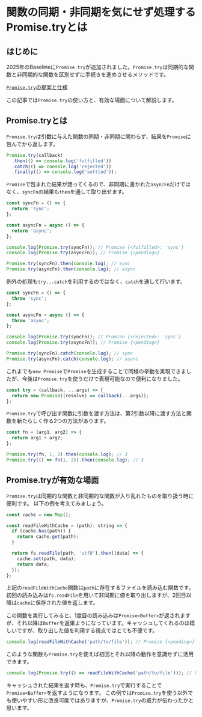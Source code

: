 
# 関数の同期・非同期を気にせず処理するPromise.tryとは

<BaselineStatus featureId="promise-try"></BaselineStatus>

## はじめに

2025年のBaselineに`Promise.try`が追加されました。`Promise.try`は同期的な関数と非同期的な関数を区別せずに手続きを進めさせるメソッドです。

[`Promise.try`の提案と仕様](https://github.com/tc39/proposal-promise-try)

この記事では`Promise.try`の使い方と、有効な場面について解説します。

## Promise.tryとは

`Promise.try`は引数に与えた関数の同期・非同期に関わらず、結果を`Promise`に包んでから返します。

```js
Promise.try(callback)
  .then(() => console.log('fulfilled'))
  .catch(() => console.log('rejected'))
  .finally(() => console.log('settled'));
```

`Promise`で包まれた結果が渡ってくるので、非同期に書かれた`asyncFn`だけではなく、`syncFn`の結果も`then`を通して取り出せます。

```js
const syncFn = () => {
  return 'sync';
};

const asyncFn = async () => {
  return 'async';
};

console.log(Promise.try(syncFn)); // Promise {<fulfilled>: 'sync'}
console.log(Promise.try(asyncFn)); // Promise {<pending>}

Promise.try(syncFn).then(console.log); // sync
Promise.try(asyncFn).then(console.log); // async
```

例外の処理も`try...catch`を利用するのではなく、`catch`を通して行います。

```js
const syncFn = () => {
  throw 'sync';
};

const asyncFn = async () => {
  throw 'async';
};

console.log(Promise.try(syncFn)); // Promise {<rejected>: 'sync'}
console.log(Promise.try(asyncFn)); // Promise {<pending>}

Promise.try(syncFn).catch(console.log); // sync
Promise.try(asyncFn).catch(console.log); // async
```

これまでも`new Promise`で`Promise`を生成することで同様の挙動を実現できましたが、今後は`Promise.try`を使うだけで表現可能なので便利になりました。

```js
const try = (callback, ...args) => {
  return new Promise((resolve) => callback(...args));
};
```

`Promise.try`で呼び出す関数に引数を渡す方法は、第2引数以降に渡す方法と関数を新たらしく作る2つの方法があります。

```js
const fn = (arg1, arg2) => {
  return arg1 + arg2;
};

Promise.try(fn, 1, 2).then(console.log); // 3
Promise.try(() => fn(1, 2)).then(console.log); // 3
```

## Promise.tryが有効な場面

`Promise.try`は同期的な関数と非同期的な関数が入り乱れたものを取り扱う時に便利です。
以下の例を考えてみましょう。

```js
const cache = new Map();

const readFileWithCache = (path): string => {
  if (cache.has(path)) {
    return cache.get(path);
  }

  return fs.readFile(path, 'utf8').then((data) => {
    cache.set(path, data);
    return data;
  });
};
```

上記の`readFileWithCache`関数は`path`に存在するファイルを読み込む関数です。
初回の読み込みは`fs.readFile`を用いて非同期に値を取り出しますが、2回目以降は`cache`に保存された値を返します。

この関数を実行してみると、1度目の読み込みは`Promise<Buffer>`が返されますが、それ以降は`Buffer`を返巣ようになっています。キャッシュしてくれるのは嬉しいですが、取り出した値を利用する視点ではとても不便です。

```js
console.log(readFileWithCache('path/to/file')); // Promise {<pending>} or Buffer
```

このような関数も`Promise.try`を使えば初回とそれ以降の動作を意識せずに活用できます。

```js
console.log(Promise.try(() => readFileWithCache('path/to/file'))); // Promise {<pending>}
```

キャッシュされた結果を返す時も、`Promise.try`で実行することで`Promise<Buffer>`を返すようになります。
この例では`Promise.try`を使う以外でも使いやすい形に改良可能ではありますが、`Promise.try`の威力が伝わったかと思います。
